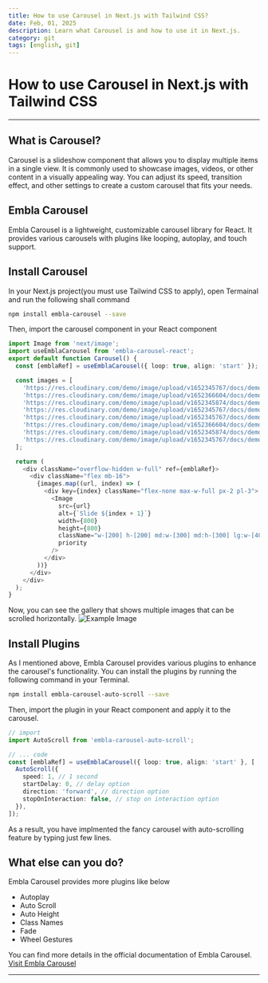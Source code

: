 ```yaml
---
title: How to use Carousel in Next.js with Tailwind CSS?
date: Feb, 01, 2025
description: Learn what Carousel is and how to use it in Next.js.
category: git
tags: [english, git]
---
```


# How to use Carousel in Next.js with Tailwind CSS

---

## What is Carousel?

Carousel is a slideshow component that allows you
to display multiple items in a single view.
It is commonly used to showcase images, videos,
or other content in a visually appealing way.
You can adjust its speed, transition effect,
and other settings to create a custom carousel
that fits your needs.

## Embla Carousel

Embla Carousel is a lightweight, customizable carousel
library for React. It provides various carousels with plugins like
looping, autoplay, and touch support.

## Install Carousel

In your Next.js project(you must use Tailwind CSS to apply), open Termainal and run the following shall command

```bash
npm install embla-carousel --save
```

Then, import the carousel component in your React component

```typescript
import Image from 'next/image';
import useEmblaCarousel from 'embla-carousel-react';
export default function Carousel() {
  const [emblaRef] = useEmblaCarousel({ loop: true, align: 'start' });

  const images = [
    'https://res.cloudinary.com/demo/image/upload/v1652345767/docs/demo_image2.jpg',
    'https://res.cloudinary.com/demo/image/upload/v1652366604/docs/demo_image5.jpg',
    'https://res.cloudinary.com/demo/image/upload/v1652345874/docs/demo_image1.jpg',
    'https://res.cloudinary.com/demo/image/upload/v1652345767/docs/demo_image3.jpg',
    'https://res.cloudinary.com/demo/image/upload/v1652345767/docs/demo_image2.jpg',
    'https://res.cloudinary.com/demo/image/upload/v1652366604/docs/demo_image5.jpg',
    'https://res.cloudinary.com/demo/image/upload/v1652345874/docs/demo_image1.jpg',
    'https://res.cloudinary.com/demo/image/upload/v1652345767/docs/demo_image3.jpg',
  ];

  return (
    <div className="overflow-hidden w-full" ref={emblaRef}>
      <div className="flex mb-16">
        {images.map((url, index) => (
          <div key={index} className="flex-none max-w-full px-2 pl-3">
            <Image
              src={url}
              alt={`Slide ${index + 1}`}
              width={800}
              height={800}
              className="w-[200] h-[200] md:w-[300] md:h-[300] lg:w-[400] lg:h-[400] object-cover rounded-lg md:rounded-xl lg:rounded-2xl shadow-lg"
              priority
            />
          </div>
        ))}
      </div>
    </div>
  );
}
```

Now, you can see the gallery that shows multiple images that can be scrolled horizontally.
![Example Image](https://github.com/user-attachments/assets/fcccf03d-e15d-4eeb-95dc-eafb3a658fac)

## Install Plugins

As I mentioned above, Embla Carousel provides various plugins to enhance the carousel's functionality.
You can install the plugins by running the following command in your Terminal.

```bash
npm install embla-carousel-auto-scroll --save
```

Then, import the plugin in your React component and apply it to the carousel.

```typescript
// import
import AutoScroll from 'embla-carousel-auto-scroll';

// ... code
const [emblaRef] = useEmblaCarousel({ loop: true, align: 'start' }, [
  AutoScroll({
    speed: 1, // 1 second
    startDelay: 0, // delay option
    direction: 'forward', // direction option
    stopOnInteraction: false, // stop on interaction option
  }),
]);
```

As a result, you have implmented the fancy carousel
with auto-scrolling feature by typing just few lines.

## What else can you do?

Embla Carousel provides more plugins like below

- Autoplay
- Auto Scroll
- Auto Height
- Class Names
- Fade
- Wheel Gestures

You can find more details in the official documentation of Embla Carousel.
[Visit Embla Carousel](https://www.embla-carousel.com/plugins/)

---
